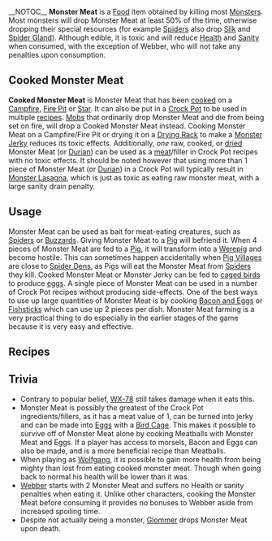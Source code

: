 __NOTOC__
{{Food Infobox
|Box title = Monster Meat / Cooked Monster Meat
|image = Monster Meat
|image2 = Cooked Monster Meat
|health1 = -20
|health2 = -3
|droppedBy = {{pic|22|Beardling}}(40%)<br>{{pic|32|Spider}}{{pic|38|Spider Warrior}}{{pic|28|Cave Spider}}{{pic|32|Spitter}}{{pic|32|Dangling Depth Dweller}}(50%)<br>{{pic|26|Hound}}{{pic|26|Red Hound}}{{pic|32|Blue Hound}}{{pic|29|Beardlord}}{{pic|24|Krampus}}{{pic|22|Treeguard}}(&times;1)<br>{{pic|14|Tentacle}}(&times;2) {{pic|28|Glommer}} (x3) {{pic|24|Depths Worm}} {{pic|44|Spider Queen}}(&times;4) {{pic|40|Varg}} (&times;4-6)
|hunger1 = 18.75
|hunger2 = 18.75
|sanity1 = -15
|sanity2 = -10
|spoil1 = 6 Days
|spoil2 = 15 Days
|stacklimit1 = 20
|stacklimit2 = 20
|spawnCode1 = "monstermeat"
|spawnCode2 = "cookedmonstermeat"}}
{{Quote|Gross. It's full of hairs|Willow}}
'''Monster Meat''' is a [[Food]] item obtained by killing most [[Monsters]]. Most monsters will drop Monster Meat at least 50% of the time, otherwise dropping their special resources (for example [[Spiders]] also drop [[Silk]] and [[Spider Gland]]).  Although edible, it is toxic and will reduce [[Health]] and [[Sanity]] when consumed, with the exception of Webber, who will not take any penalties upon consumption.

==Cooked Monster Meat==
'''Cooked Monster Meat''' is Monster Meat that has been [[cooking|cooked]] on a [[Campfire]], [[Fire Pit]] or [[Star Caller's Staff|Star]]. It can also be put in a [[Crock Pot]] to be used in multiple [[Crock Pot Recipes|recipes]].
[[Mobs]] that ordinarily drop Monster Meat and die from being set on fire, will drop a Cooked Monster Meat instead.
Cooking Monster Meat on a Campfire/Fire Pit or drying it on a [[Drying Rack]] to make a [[Monster Jerky]] reduces its toxic effects. Additionally, ''one'' raw, cooked, or [[Monster Jerky|dried]] Monster Meat (or [[Durian]]) can be used as a [[meat]]/filler in Crock Pot recipes with no toxic effects. It should be noted however that using more than 1 piece of Monster Meat (or [[Durian]]) in a Crock Pot will typically result in [[Monster Lasagna]], which is just as toxic as eating raw monster meat, with a large sanity drain penalty.

=={{pic|32|Icon Tools}} Usage==
Monster Meat can be used as bait for meat-eating creatures, such as [[Spiders]] or [[Buzzards]]. Giving Monster Meat to a [[Pig]] will befriend it.  When 4 pieces of Monster Meat are fed to a [[Pig]], it will transform into a [[Werepig]] and become hostile. This can sometimes happen accidentally when [[Pig Village]]s are close to [[Spider Dens]], as Pigs will eat the Monster Meat from [[Spiders]] they kill.
Cooked Monster Meat or Monster Jerky can be fed to [[birdcage|caged birds]] to produce [[egg]]s. A single piece of Monster Meat can be used in a number of Crock Pot recipes without producing side-effects. One of the best ways to use up large quantities of Monster Meat is by cooking [[Bacon and Eggs]] or [[Fishsticks]] which can use up 2 pieces per dish.
Monster Meat farming is a very practical thing to do especially in the earlier stages of the game because it is very easy and effective.

=={{pic|32|TabScience}} Recipes==
{{Recipe
|item=Monster Meat
|fire=yes
|result=Cooked Monster Meat
}}{{Recipe
|item=Monster Meat
|dry=yes
|result=Monster Jerky
}}{{Recipe
|item=Cooked Monster Meat
|bird=yes
|result=Egg
}}

=={{pic|32|Placeholder}} Trivia==
*Contrary to popular belief, [[WX-78]] still takes damage when it eats this.
*Monster Meat is possibly the greatest of the Crock Pot ingredients/fillers, as it has a meat value of 1, can be turned into jerky and can be made into [[Eggs]] with a [[Bird Cage]]. This makes it possible to survive off of Monster Meat alone by cooking Meatballs with Monster Meat and Eggs. If a player has access to morsels, Bacon and Eggs can also be made, and is a more beneficial recipe than Meatballs.
*When playing as [[Wolfgang]], it is possible to gain more health from being mighty than lost from eating cooked monster meat. Though when going back to normal his health will be lower than it was.
*[[Webber]] starts with 2 Monster Meat and suffers no Health or sanity penalties when eating it. Unlike other characters, cooking the Monster Meat before consuming it provides no bonuses to Webber aside from increased spoiling time.
* Despite not actually being a monster, [[Glommer]] drops Monster Meat upon death.
{{Mob Dropped Items}}
{{Edible Items|meat}}
